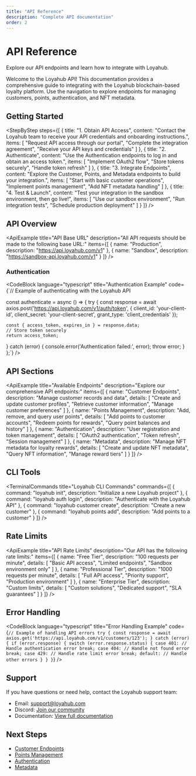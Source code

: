 ```yaml
---
title: "API Reference"
description: "Complete API documentation"
order: 2
---
```


# API Reference

Explore our API endpoints and learn how to integrate with Loyahub.


Welcome to the Loyahub API! This documentation provides a comprehensive guide to integrating with the Loyahub blockchain-based loyalty platform. Use the navigation to explore endpoints for managing customers, points, authentication, and NFT metadata.

## Getting Started

<StepByStep steps={[
  {
    title: "1. Obtain API Access",
    content: "Contact the Loyahub team to receive your API credentials and onboarding instructions.",
    items: [
      "Request API access through our portal",
      "Complete the integration agreement",
      "Receive your API keys and credentials"
    ]
  },
  {
    title: "2. Authenticate",
    content: "Use the Authentication endpoints to log in and obtain an access token.",
    items: [
      "Implement OAuth2 flow",
      "Store tokens securely",
      "Handle token refresh"
    ]
  },
  {
    title: "3. Integrate Endpoints",
    content: "Explore the Customer, Points, and Metadata endpoints to build your integration.",
    items: [
      "Start with basic customer operations",
      "Implement points management",
      "Add NFT metadata handling"
    ]
  },
  {
    title: "4. Test & Launch",
    content: "Test your integration in the sandbox environment, then go live!",
    items: [
      "Use our sandbox environment",
      "Run integration tests",
      "Schedule production deployment"
    ]
  }
]} />

## API Overview

<ApiExample
  title="API Base URL"
  description="All API requests should be made to the following base URL:"
  items={[
    {
      name: "Production",
      description: "https://api.loyahub.com/v1"
    },
    {
      name: "Sandbox",
      description: "https://sandbox-api.loyahub.com/v1"
    }
  ]}
/>

### Authentication

<CodeBlock
  language="typescript"
  title="Authentication Example"
  code={`// Example of authenticating with the Loyahub API

const authenticate = async () => {
  try {
    const response = await axios.post('https://api.loyahub.com/v1/auth/token', {
      client_id: 'your-client-id',
      client_secret: 'your-client-secret',
      grant_type: 'client_credentials'
    });

    const { access_token, expires_in } = response.data;
    // Store token securely
    return access_token;
  } catch (error) {
    console.error('Authentication failed:', error);
    throw error;
  }
};`}
/>

## API Sections

<ApiExample
  title="Available Endpoints"
  description="Explore our comprehensive API endpoints:"
  items={[
    {
      name: "Customer Endpoints",
      description: "Manage customer records and data",
      details: [
        "Create and update customer profiles",
        "Retrieve customer information",
        "Manage customer preferences"
      ]
    },
    {
      name: "Points Management",
      description: "Add, remove, and query user points",
      details: [
        "Add points to customer accounts",
        "Redeem points for rewards",
        "Query point balances and history"
      ]
    },
    {
      name: "Authentication",
      description: "User registration and token management",
      details: [
        "OAuth2 authentication",
        "Token refresh",
        "Session management"
      ]
    },
    {
      name: "Metadata",
      description: "Manage NFT metadata for loyalty rewards",
      details: [
        "Create and update NFT metadata",
        "Query NFT information",
        "Manage reward tiers"
      ]
    }
  ]}
/>

## CLI Tools

<TerminalCommands
  title="Loyahub CLI Commands"
  commands={[
    {
      command: "loyahub init",
      description: "Initialize a new Loyahub project"
    },
    {
      command: "loyahub auth login",
      description: "Authenticate with the Loyahub API"
    },
    {
      command: "loyahub customer create",
      description: "Create a new customer"
    },
    {
      command: "loyahub points add",
      description: "Add points to a customer"
    }
  ]}
/>

## Rate Limits

<ApiExample
  title="API Rate Limits"
  description="Our API has the following rate limits:"
  items={[
    {
      name: "Free Tier",
      description: "100 requests per minute",
      details: [
        "Basic API access",
        "Limited endpoints",
        "Sandbox environment only"
      ]
    },
    {
      name: "Professional Tier",
      description: "1000 requests per minute",
      details: [
        "Full API access",
        "Priority support",
        "Production environment"
      ]
    },
    {
      name: "Enterprise Tier",
      description: "Custom limits",
      details: [
        "Custom solutions",
        "Dedicated support",
        "SLA guarantees"
      ]
    }
  ]}
/>

## Error Handling

<CodeBlock
  language="typescript"
  title="Error Handling Example"
  code={`// Example of handling API errors
try {
  const response = await axios.get('https://api.loyahub.com/v1/customers/123');
} catch (error) {
  if (error.response) {
    switch (error.response.status) {
      case 401:
        // Handle authentication error
        break;
      case 404:
        // Handle not found error
        break;
      case 429:
        // Handle rate limit error
        break;
      default:
        // Handle other errors
    }
  }
}`}
/>

## Support

If you have questions or need help, contact the Loyahub support team:

- Email: [support@loyahub.com](mailto:support@loyahub.com)
- Discord: [Join our community](https://discord.gg/loyahub)
- Documentation: [View full documentation](https://docs.loyahub.com)

## Next Steps

- [Customer Endpoints](/api/customer-endpoints)
- [Points Management](/api/points-management)
- [Authentication](/api/authentication)
- [Metadata](/api/metadata) 